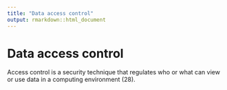 ```yaml
---
title: "Data access control"
output: rmarkdown::html_document
---
```


# Data access control

Access control is a security technique that  regulates who or what can view or use  data in a computing environment (28).
